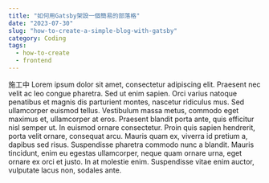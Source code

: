 ```yaml
---
title: "如何用Gatsby架設一個簡易的部落格"
date: "2023-07-30"
slug: "how-to-create-a-simple-blog-with-gatsby"
category: Coding
tags:
  - how-to-create
  - frontend
---
```


施工中
Lorem ipsum dolor sit amet, consectetur adipiscing elit. Praesent nec velit ac leo congue pharetra. Sed ut enim sapien. Orci varius natoque penatibus et magnis dis parturient montes, nascetur ridiculus mus. Sed ullamcorper euismod tellus. Vestibulum massa metus, commodo eget maximus et, ullamcorper at eros. Praesent blandit porta ante, quis efficitur nisl semper ut. In euismod ornare consectetur. Proin quis sapien hendrerit, porta velit ornare, consequat arcu. Mauris quam ex, viverra id pretium a, dapibus sed risus. Suspendisse pharetra commodo nunc a blandit. Mauris tincidunt, enim eu egestas ullamcorper, neque quam ornare urna, eget ornare ex orci et justo. In at molestie enim. Suspendisse vitae enim auctor, vulputate lacus non, sodales ante.
